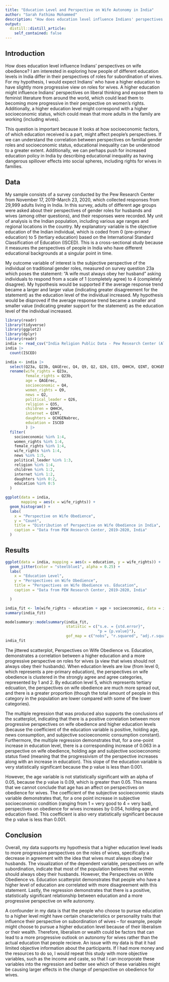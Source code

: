 ```yaml
---
title: "Education Level and Perspective on Wife Autonomy in India"
author: "Sarah Fathima Mohammed"
description: "How does education level influence Indians' perspectives on wife obedience?"
output:
  distill::distill_article:
    self_contained: false
---
```




## Introduction

How does education level influence Indians' perspectives on wife obedience?  I am interested in exploring how people of different education levels in India differ in their perspectives of roles for subordination of wives. For my hypothesis, I would expect Indians' who have a higher education to have slightly more progressive view on roles for wives. A higher education might influence Indians' perspectives on liberal thinking and expose them to feminist literature from around the world, which could lead them to becoming more progressive in their perspective on women's rights. Additionally, a higher education level might correspond with a higher socioeconomic status, which could  mean that more adults in the family are working (including wives).  

This question is important because it looks at how socioeconomic factors, of which education received is a part, might affect people's perspectives. If we can understand the correlation between perspectives on familial gender roles and socioeconomic status, educational inequality can be understood to a greater extent. Additionally, we can perhaps push for increased education policy in India by describing educational inequality as having dangerous spillover effects into social spheres, including rights for wives in families.  

## Data

My sample consists of a survey conducted by the Pew Research Center from November 17, 2019-March 23, 2020, which collected responses from 29,999 adults living in India. In this survey, adults of different age groups were asked about their perspectives of gender roles for husbands and wives (among other questions), and their responses were recorded. My unit of analysis is the Indian population, including various age ranges and regional locations in the country. My explanatory variable is the objective education of the Indian individual, which is coded from 0 (pre-primary education) to 5 (tertiary education) based on the International Standard Classification of Education (ISCED). This is a cross-sectional study because it measures the perspectives of people in India who have different educational backgrounds at a singular point in time. 

My outcome variable of interest is the subjective perspective of the individual on traditional gender roles, measured on survey question 23a which poses the statement: "A wife must always obey her husband" asking individuals to respond from a scale of 1 (completely agree) to 4 (completely disagree). My hypothesis would be supported if the average response trend became a larger and larger value (indicating greater disagreement for the statement) as the education level of the individual increased. My hypothesis would be disproved if the average response trend became a smaller and smaller value (indicating greater support for the statement) as the education level of the individual increased. 

```r
library(readr)
library(tidyverse)
library(ggplot2)
library(dplyr)
library(readr)
india <- read_csv("India Religion Public Data - Pew Research Center (All Vars).csv")
india |>
  count(ISCED)
```

```r
india <- india |>
  select(Q23a, Q23b, QAGErec, Q4, Q9, Q2, Q26, Q35, QHHCH, QINT, QCHGENabrec, ISCED) |>
  rename(wife_rights = Q23a,
         female_rights = Q23b, 
         age = QAGErec, 
         socioeconomic = Q4, 
         women_rights = Q9,
         news = Q2, 
         political_leader = Q26, 
         religion = Q35,
         children = QHHCH,
         internet = QINT, 
         daughters = QCHGENabrec,
         education = ISCED
         ) |>
  filter(
    socioeconomic %in% 1:4,
    women_rights %in% 1:4, 
    female_rights %in% 1:4,
    wife_rights %in% 1:4,
    news %in% 1:5, 
    political_leader %in% 1:3, 
    religion %in% 1:4,
    children %in% 1:2,
    internet %in% 1:2,
    daughters %in% 0:2,
    education %in% 0:5
  )
```

```r
ggplot(data = india,
       mapping = aes(x = wife_rights)) +
  geom_histogram() + 
  labs(
    x = "Perspective on Wife Obedience",
    y = "Count", 
    title = "Distribution of Perspective on Wife Obedience in India", 
    caption = "Data from PEW Research Center, 2019-2020, India"
  )
```
## Results

```r
ggplot(data = india, mapping = aes(x = education, y = wife_rights)) + 
  geom_jitter(color = "steelblue1", alpha = 0.25) + 
  labs(
    x = "Education Level", 
    y = "Perspectives on Wife Obedience", 
    title = "Perspectives on Wife Obedience vs. Education", 
    caption = "Data from PEW Research Center, 2019-2020, India"

  )
```

```r
india_fit <- lm(wife_rights ~ education + age + socioeconomic, data = india)
summary(india_fit)

modelsummary::modelsummary(india_fit,
                           statistic = c("s.e. = {std.error}",
                                         "p = {p.value}"),
                           gof_map = c("nobs", "r.squared", "adj.r.squared"))
india_fit

```

The jittered scatterplot, Perspectives on Wife Obedience vs. Education, demonstrates a correlation between a higher education and a more progressive perspective on roles for wives (a view that wives should not always obey their husbands). When education levels are low (from level 0, which represents a pre-primary education), the perspectives on wife obedience is clustered in the strongly agree and agree categories, represented by 1 and 2. By education level 5, which represents tertiary edcuation, the perspectives on wife obedience are much more spread out, and there is a greater proportion (though the total amount of people in this category in the population are lower compared with some of the lower categories). 

The multiple regression that was produced also supports the conclusions of the scatterplot, indicating that there is a positive correlation between more progressive perspectives on wife obedience and higher education levels (because the coefficient of the education variable is positive, holding age, news consumption, and subjective socioeconomic consumption constant). Furthermore, the multiple regression demonstrates that, for a one-point increase in education level, there is a corresponding increase of 0.063 in a perspective on wife obedience, holding age and subjective socioeconomic status fixed (meaning that the progressivism of the perspective increases along with an increase in education). This slope of the education variable is very statistically significant because the p value is less than 0.001. 

However, the age variable is not statistically significant with an alpha of 0.05, because the p value is 0.09, which is greater than 0.05. This means that we cannot conclude that age has an affect on perspectives on obedience for wives. The coefficient of the subjective socioeconomic stauts variable demonstrates that, for a one point increase in subjective socioeconomic condition (ranging from 1 = very good to 4 = very bad), perspectives on obedience for wives increases by 0.054, holding age and education fixed. This coefficient is also very statistically significant because the p value is less than 0.001. 

## Conclusion

Overall, my data supports my hypothesis that a higher education level leads to more progressive perspectives on the roles of wives, specifically a decrease in agreement with the idea that wives must always obey their husbands. The visualization of the dependent variable, perspectives on wife subordination, indicate that most of the population believes that women should always obey their husbands. However, the Perspectives on Wife Obedience vs. Education scatterplot demonstrates that people who have a higher level of education are correlated with more disagreement with this statement. Lastly, the regression demonstrates that there is a positive, statistically significant relationship between education and a more progressive perspective on wife autonomy. 

A confounder in my data is that the people who choose to pursue education to a higher level might have certain characteristics or personality traits that influence their perspective on subordination of wives -- for example, people might choose to pursue a higher education level because of their liberalism or their wealth. Therefore, liberalism or wealth could be factors that can lead to a more progressive outlook on autonomy for wives rather than the actual education that people recieve. An issue with my data is that it had limited objective information about the participants. If I had more money and the resources to do so, I would repeat this study with more objective variables, such as the income and caste, so that I can incorporate these variables into the regression and better see which of these variables might be causing larger effects in the change of perspective on obedience for wives. 
